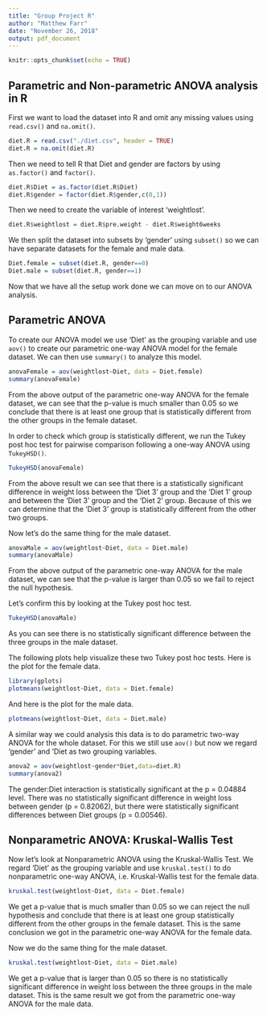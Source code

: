 ---
title: "Group Project R"
author: "Matthew Farr"
date: "November 26, 2018"
output: pdf_document
---

```{r setup, include=FALSE}
knitr::opts_chunk$set(echo = TRUE)
```

## Parametric and Non-parametric ANOVA analysis in R

First we want to load the dataset into R and omit any missing values using `read.csv()` and `na.omit()`.

```{r}
diet.R = read.csv("./diet.csv", header = TRUE)
diet.R = na.omit(diet.R)
```

Then we need to tell R that Diet and gender are factors by using `as.factor()` and `factor()`.

```{r}
diet.R$Diet = as.factor(diet.R$Diet)
diet.R$gender = factor(diet.R$gender,c(0,1))
```

Then we need to create the variable of interest 'weightlost'.

```{r}
diet.R$weightlost = diet.R$pre.weight - diet.R$weight6weeks
```

We then split the dataset into subsets by 'gender' using `subset()` so we can have separate datasets for the female and male data.

```{r}
Diet.female = subset(diet.R, gender==0)
Diet.male = subset(diet.R, gender==1)
```

Now that we have all the setup work done we can move on to our ANOVA analysis.

## Parametric ANOVA

To create our ANOVA model we use 'Diet' as the grouping variable and use `aov()` to create our parametric one-way ANOVA model for the female dataset. We can then use `summary()` to analyze this model.

```{r}
anovaFemale = aov(weightlost~Diet, data = Diet.female)
summary(anovaFemale)
```

From the above output of the parametric one-way ANOVA for the female dataset, we can see that the p-value is much smaller than 0.05 so we conclude that there is at least one group that is statistically different from the other groups in the female dataset.

In order to check which group is statistically different, we run the Tukey post hoc test for pairwise comparison following a one-way ANOVA using `TukeyHSD()`. 

```{r}
TukeyHSD(anovaFemale)
```

From the above result we can see that there is a statistically significant difference in weight loss between the 'Diet 3' group and the 'Diet 1' group and between the 'Diet 3' group and the 'Diet 2' group. Because of this we can determine that the 'Diet 3' group is statistically different from the other two groups. 

Now let's do the same thing for the male dataset.

```{r}
anovaMale = aov(weightlost~Diet, data = Diet.male)
summary(anovaMale)
```

From the above output of the parametric one-way ANOVA for the male dataset, we can see that the p-value is larger than 0.05 so we fail to reject the null hypothesis.

Let's confirm this by looking at the Tukey post hoc test.

```{r}
TukeyHSD(anovaMale)
```

As you can see there is no statistically significant difference between the three groups in the male dataset.

The following plots help visualize these two Tukey post hoc tests. Here is the plot for the female data. 

```{r}
library(gplots)
plotmeans(weightlost~Diet, data = Diet.female)
```

And here is the plot for the male data.

```{r}
plotmeans(weightlost~Diet, data = Diet.male)
```

A similar way we could analysis this data is to do parametric two-way ANOVA for the whole dataset. For this we still use `aov()` but now we regard 'gender' and 'Diet as two grouping variables. 

```{r}
anova2 = aov(weightlost~gender*Diet,data=diet.R)
summary(anova2)
```

The gender:Diet interaction is statistically significant at the p = 0.04884 level. There was no statistically significant difference in weight loss between gender (p = 0.82062), but there were statistically significant differences between Diet groups (p = 0.00546).

## Nonparametric ANOVA: Kruskal-Wallis Test

Now let's look at Nonparametric ANOVA using the Kruskal-Wallis Test. We regard 'Diet' as the grouping variable and use `kruskal.test()` to do nonparametric one-way ANOVA, i.e. Kruskal-Wallis test for the female data.

```{r}
kruskal.test(weightlost~Diet, data = Diet.female)
```

We get a p-value that is much smaller than 0.05 so we can reject the null hypothesis and conclude that there is at least one group statistically different from the other groups in the female dataset. This is the same conclusion we got in the parametric one-way ANOVA for the female data.

Now we do the same thing for the male dataset.

```{r}
kruskal.test(weightlost~Diet, data = Diet.male)
```

We get a p-value that is larger than 0.05 so there is no statistically significant difference in weight loss between the three groups in the male dataset. This is the same result we got from the parametric one-way ANOVA for the male data.


